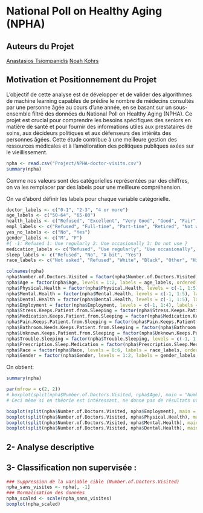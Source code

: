 # National Poll on Healthy Aging (NPHA)

## Auteurs du Projet
[Anastasios Tsiompanidis](anastasios.tsiompanidis@etu.univ-grenoble-alpes.fr)
[Noah Kohrs](noah.kohrs@etu.univ-grenoble-alpes.fr)


## Motivation et Positionnement du Projet
L'objectif de cette analyse est de développer et de valider des algorithmes de machine learning capables de prédire le nombre de médecins consultés par une personne âgée au cours d'une année, en se basant sur un sous-ensemble filtré des données du National Poll on Healthy Aging (NPHA). Ce projet est crucial pour comprendre les besoins spécifiques des seniors en matière de santé et pour fournir des informations utiles aux prestataires de soins, aux décideurs politiques et aux défenseurs des intérêts des personnes âgées. Cette étude contribue à une meilleure gestion des ressources médicales et à l'amélioration des politiques publiques axées sur le vieillissement.

```r
npha <- read.csv("Project/NPHA-doctor-visits.csv")
summary(npha)
```

Comme nos valeurs sont des catégorielles représentées par des chiffres, on va les remplacer par des labels pour une meilleure compréhension.

On va d'abord définir les labels pour chaque variable catégorielle.
```r
doctor_labels <- c("0-1", "2-3", "4 or more")
age_labels <- c("50-64", "65-80")
health_labels <- c("Refused", "Excellent", "Very Good", "Good", "Fair", "Poor")
empl_labels <- c("Refused", "Full-time", "Part-time", "Retired", "Not working")
yes_no_labels <- c("No", "Yes")
gender_labels <- c("M", "F")
#{ -1: Refused 1: Use regularly 2: Use occasionally 3: Do not use }
medication_labels <- c("Refused", "Use regularly", "Use occasionally", "Do not use")
sleep_labels <- c("Refused", "No", "A bit", "Yes")
race_labels <- c("Not asked", "Refused", "White", "Black", "Other", "Hispanic", "2+ Races")
```

```r
colnames(npha)
npha$Number.of.Doctors.Visited = factor(npha$Number.of.Doctors.Visited, levels = 1:3, labels = doctor_labels, ordered = FALSE)
npha$Age = factor(npha$Age, levels = 1:2, labels = age_labels, ordered = FALSE)
npha$Physical.Health = factor(npha$Physical.Health, levels = c(-1, 1:5), labels = health_labels, ordered = FALSE)
npha$Mental.Health = factor(npha$Mental.Health, levels = c(-1, 1:5), labels = health_labels, ordered = FALSE)
npha$Dental.Health = factor(npha$Dental.Health, levels = c(-1, 1:5), labels = health_labels, ordered = FALSE)
npha$Employment = factor(npha$Employment, levels = c(-1, 1:4), labels = empl_labels, ordered = FALSE)
npha$Stress.Keeps.Patient.from.Sleeping = factor(npha$Stress.Keeps.Patient.from.Sleeping, levels = 0:1, labels = yes_no_labels, ordered = FALSE)
npha$Medication.Keeps.Patient.from.Sleeping = factor(npha$Medication.Keeps.Patient.from.Sleeping, levels = 0:1, labels = yes_no_labels, ordered = FALSE)
npha$Pain.Keeps.Patient.from.Sleeping = factor(npha$Pain.Keeps.Patient.from.Sleeping, levels = 0:1, labels = yes_no_labels, ordered = FALSE)
npha$Bathroom.Needs.Keeps.Patient.from.Sleeping = factor(npha$Bathroom.Needs.Keeps.Patient.from.Sleeping, levels = 0:1, labels = yes_no_labels, ordered = FALSE)
npha$Unknown.Keeps.Patient.from.Sleeping = factor(npha$Unknown.Keeps.Patient.from.Sleeping, levels = 0:1, labels = yes_no_labels, ordered = FALSE)
npha$Trouble.Sleeping = factor(npha$Trouble.Sleeping, levels = c(-1, 1:3), labels = sleep_labels, ordered = FALSE)
npha$Prescription.Sleep.Medication = factor(npha$Prescription.Sleep.Medication, levels = c(-1, 1:3), labels = medication_labels, ordered = FALSE)
npha$Race = factor(npha$Race, levels = 0:6, labels = race_labels, ordered = FALSE)
npha$Gender = factor(npha$Gender, levels = 1:2, labels = gender_labels, ordered = FALSE)

```
On obtient:

```r
summary(npha)
```

```r
par(mfrow = c(2, 2))
# boxplot(split(npha$Number.of.Doctors.Visited, npha$Age), main = "Number of Doctors Visited by Age Group")
# Ceci même si en théorie est intéressant, ne donne pas de résultats utiles car on a seulement 1 variable qui existe dans la base de données

boxplot(split(npha$Number.of.Doctors.Visited, npha$Employment), main = "Number of Doctors Visited by Employement Group")
boxplot(split(npha$Number.of.Doctors.Visited, npha$Physical.Health), main = "Number of Doctors Visited by Physical Health")   
boxplot(split(npha$Number.of.Doctors.Visited, npha$Mental.Health), main = "Number of Doctors Visited by Mental Health")
boxplot(split(npha$Number.of.Doctors.Visited, npha$Dental.Health), main = "Number of Doctors Visited by Dental Health")
```

## 2- Analyse descriptive 

## 3- Classification non supervisée :
```r
### Suppression de la variable cible (Number.of.Doctors.Visited)
npha_sans_visites <- npha[, -1]
### Normalisation des données
npha_scaled <- scale(npha_sans_visites)
boxplot(npha_scaled)
```